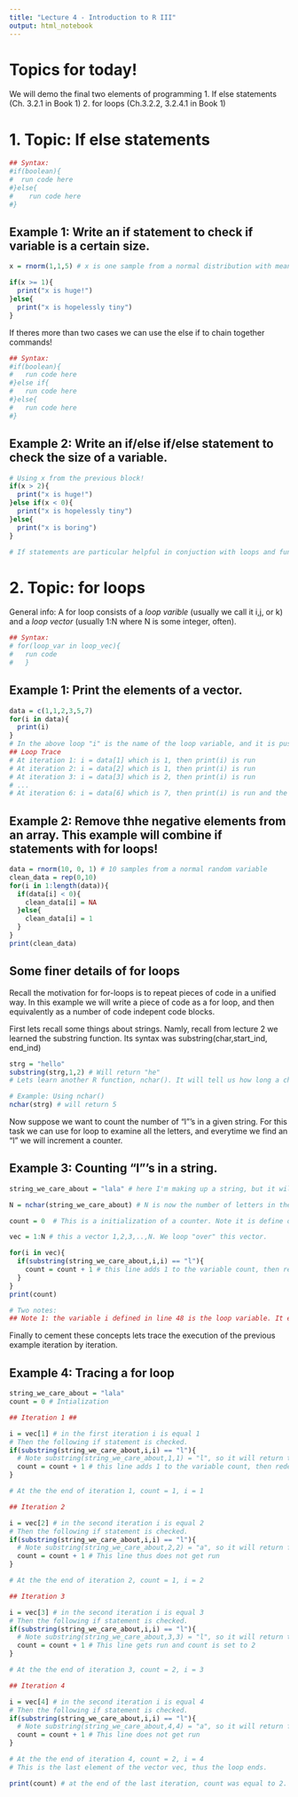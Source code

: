 ```yaml
---
title: "Lecture 4 - Introduction to R III"
output: html_notebook
---
```


# Topics for today!

We will demo the final two elements of programming
1. If else statements (Ch. 3.2.1 in Book 1)
2. for loops (Ch.3.2.2, 3.2.4.1 in Book 1)


# 1. Topic: If else statements
```r
## Syntax: 
#if(boolean){ 
#  run code here 
#}else{ 
#    run code here
#}
```

## Example 1: Write an if statement to check if variable is a certain size.
```r
x = rnorm(1,1,5) # x is one sample from a normal distribution with mean 1 and std 10

if(x >= 1){
  print("x is huge!")
}else{
  print("x is hopelessly tiny")
}
```

If theres more than two cases we can use the else if to chain together commands!
```r
## Syntax: 
#if(boolean){ 
#   run code here 
#}else if{ 
#   run code here
#}else{
#   run code here
#}
```


## Example 2: Write an if/else if/else statement to check the size of a variable.
```r
# Using x from the previous block!
if(x > 2){
  print("x is huge!")
}else if(x < 0){
  print("x is hopelessly tiny")
}else{
  print("x is boring")
}

# If statements are particular helpful in conjuction with loops and functions.
```

# 2. Topic: for loops
General info: A for loop consists of a *loop varible* (usually we call it i,j, or k) and a *loop vector* (usually 1:N where N is some integer, often).

```r
## Syntax: 
# for(loop_var in loop_vec){ 
#   run code 
#   }
```

## Example 1: Print the elements of a vector.
```r
data = c(1,1,2,3,5,7)
for(i in data){
  print(i)
}
# In the above loop "i" is the name of the loop variable, and it is pushed through the loop vector named "data" element by element. 
## Loop Trace
# At iteration 1: i = data[1] which is 1, then print(i) is run
# At iteration 2: i = data[2] which is 1, then print(i) is run
# At iteration 3: i = data[3] which is 2, then print(i) is run
# ...
# At iteration 6: i = data[6] which is 7, then print(i) is run and the loop terminates.
```

## Example 2: Remove thhe negative elements from an array. This example will combine if statements with for loops!
```r
data = rnorm(10, 0, 1) # 10 samples from a normal random variable
clean_data = rep(0,10)
for(i in 1:length(data)){
  if(data[i] < 0){
    clean_data[i] = NA
  }else{
    clean_data[i] = 1
  }
}
print(clean_data)
```

## Some finer details of for loops
 Recall the motivation for for-loops is to repeat pieces of code in a unified way. In this example we will write a piece of code as a for loop, and then equivalently as a number of code indepent code blocks.

First lets recall some things about strings. Namly, recall from lecture 2 we learned the substring function. Its syntax was substring(char,start_ind, end_ind)

```r
strg = "hello"
substring(strg,1,2) # Will return "he"
# Lets learn another R function, nchar(). It will tell us how long a character is (i.e. how many letters are in the string)

# Example: Using nchar()
nchar(strg) # will return 5
```

Now suppose we want to count the number of "l"'s in a given string. For this task we can use for loop to examine all the letters, and everytime we find an "l" we will increment a counter.

## Example 3: Counting "l"'s in a string.
```r
string_we_care_about = "lala" # here I'm making up a string, but it will be good because it has l's in it.

N = nchar(string_we_care_about) # N is now the number of letters in the char string_we_care_about

count = 0  # This is a initialization of a counter. Note it is define outside the for loop. If we defined it inside the for loop, it would be reset to 0 every time the loop ran this line.

vec = 1:N # this a vector 1,2,3,..,N. We loop "over" this vector.

for(i in vec){
  if(substring(string_we_care_about,i,i) == "l"){
    count = count + 1 # this line adds 1 to the variable count, then redefines count as the sum
  }
}
print(count)

# Two notes:
## Note 1: the variable i defined in line 48 is the loop variable. It exists to keep track of how many times lines 49-51 are run. To ill
```

Finally to cement these concepts lets trace the execution of the previous example iteration by iteration.

## Example 4: Tracing a for loop
```r
string_we_care_about = "lala"
count = 0 # Intialization

## Iteration 1 ##

i = vec[1] # in the first iteration i is equal 1
# Then the following if statement is checked.
if(substring(string_we_care_about,i,i) == "l"){
  # Note substring(string_we_care_about,1,1) = "l", so it will return true
  count = count + 1 # this line adds 1 to the variable count, then redefines count as the sum
}

# At the the end of iteration 1, count = 1, i = 1

## Iteration 2

i = vec[2] # in the second iteration i is equal 2
# Then the following if statement is checked.
if(substring(string_we_care_about,i,i) == "l"){
  # Note substring(string_we_care_about,2,2) = "a", so it will return false
  count = count + 1 # This line thus does not get run
}

# At the the end of iteration 2, count = 1, i = 2

## Iteration 3

i = vec[3] # in the second iteration i is equal 3
# Then the following if statement is checked.
if(substring(string_we_care_about,i,i) == "l"){
  # Note substring(string_we_care_about,3,3) = "l", so it will return true
  count = count + 1 # This line gets run and count is set to 2
}

# At the the end of iteration 3, count = 2, i = 3

## Iteration 4

i = vec[4] # in the second iteration i is equal 4
# Then the following if statement is checked.
if(substring(string_we_care_about,i,i) == "l"){
  # Note substring(string_we_care_about,4,4) = "a", so it will return flase
  count = count + 1 # This line does not get run
}

# At the the end of iteration 4, count = 2, i = 4
# This is the last element of the vector vec, thus the loop ends.

print(count) # at the end of the last iteration, count was equal to 2. Thus 2 is printed.
```

